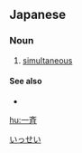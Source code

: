 {{also|一齊|一齐}}
==Japanese==
{{ja-kanjitab|いち|k1=いっ|せい|yomi=o}}

===Noun===
{{ja-noun|いっせい}}

# [[simultaneous]]

====See also====
* {{ja-r|一斉に|いっせい に}}

[[Category:ja:Time|いっせい]]

[[hu:一斉]]
